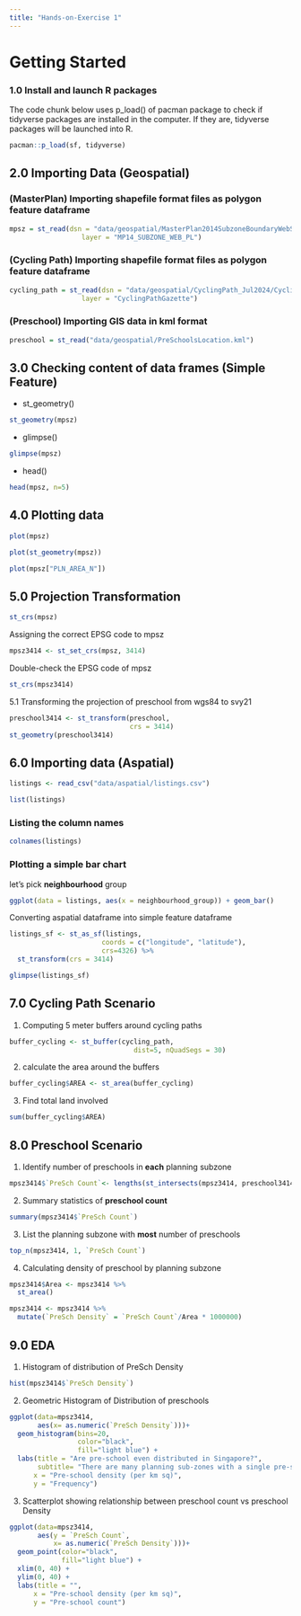 ```yaml
---
title: "Hands-on-Exercise 1"
---
```


# Getting Started

### 1.0 Install and launch R packages

The code chunk below uses p_load() of pacman package to check if tidyverse packages are installed in the computer. If they are, tidyverse packages will be launched into R.

```r
pacman::p_load(sf, tidyverse)
```

## 2.0 Importing Data (Geospatial)

### (MasterPlan) Importing shapefile format files as polygon feature dataframe

```r
mpsz = st_read(dsn = "data/geospatial/MasterPlan2014SubzoneBoundaryWebSHP", 
                  layer = "MP14_SUBZONE_WEB_PL")
```

### (Cycling Path) Importing shapefile format files as polygon feature dataframe

```r
cycling_path = st_read(dsn = "data/geospatial/CyclingPath_Jul2024/CyclingPath_Jul2024", 
                  layer = "CyclingPathGazette")
```

### (Preschool) Importing GIS data in kml format

```r
preschool = st_read("data/geospatial/PreSchoolsLocation.kml")
```

## 3.0 Checking content of data frames (Simple Feature)

-   st_geometry()

```r
st_geometry(mpsz)
```

-   glimpse()

```r
glimpse(mpsz)
```

-   head()

```r
head(mpsz, n=5)
```

## 4.0 Plotting data

```r
plot(mpsz)
```

```r
plot(st_geometry(mpsz))
```

```r
plot(mpsz["PLN_AREA_N"])
```

## 5.0 Projection Transformation

```r
st_crs(mpsz)
```

Assigning the correct EPSG code to mpsz

```r
mpsz3414 <- st_set_crs(mpsz, 3414)
```

Double-check the EPSG code of mpsz

```r
st_crs(mpsz3414)
```

5.1 Transforming the projection of preschool from wgs84 to svy21

```r
preschool3414 <- st_transform(preschool, 
                              crs = 3414)
st_geometry(preschool3414)
```

## 6.0 Importing data (Aspatial)

```r
listings <- read_csv("data/aspatial/listings.csv")
```

```r
list(listings) 
```

### Listing the column names

```r
colnames(listings)
```

### Plotting a simple bar chart

let's pick **neighbourhood** group

```r

ggplot(data = listings, aes(x = neighbourhood_group)) + geom_bar()
```

Converting aspatial dataframe into simple feature dataframe

```r
listings_sf <- st_as_sf(listings, 
                       coords = c("longitude", "latitude"),
                       crs=4326) %>%
  st_transform(crs = 3414)

glimpse(listings_sf)
```

## 7.0 Cycling Path Scenario

1.  Computing 5 meter buffers around cycling paths

```r
buffer_cycling <- st_buffer(cycling_path, 
                               dist=5, nQuadSegs = 30)
```

2.  calculate the area around the buffers

```r
buffer_cycling$AREA <- st_area(buffer_cycling)
```

3.  Find total land involved

```r
sum(buffer_cycling$AREA)
```

## 8.0 Preschool Scenario

1.  Identify number of preschools in **each** planning subzone

```r
mpsz3414$`PreSch Count`<- lengths(st_intersects(mpsz3414, preschool3414))
```

2.  Summary statistics of **preschool count**

```r
summary(mpsz3414$`PreSch Count`)
```

3.  List the planning subzone with **most** number of preschools

```r
top_n(mpsz3414, 1, `PreSch Count`)
```

4.  Calculating density of preschool by planning subzone

```r
mpsz3414$Area <- mpsz3414 %>%
  st_area()

mpsz3414 <- mpsz3414 %>%
  mutate(`PreSch Density` = `PreSch Count`/Area * 1000000)
```

## 9.0 EDA

1.  Histogram of distribution of PreSch Density

```r
hist(mpsz3414$`PreSch Density`)
```

2.  Geometric Histogram of Distribution of preschools

```r
ggplot(data=mpsz3414, 
       aes(x= as.numeric(`PreSch Density`)))+
  geom_histogram(bins=20, 
                 color="black", 
                 fill="light blue") +
  labs(title = "Are pre-school even distributed in Singapore?",
       subtitle= "There are many planning sub-zones with a single pre-school, on the other hand, \nthere are two planning sub-zones with at least 20 pre-schools",
      x = "Pre-school density (per km sq)",
      y = "Frequency")
```

3.  Scatterplot showing relationship between preschool count vs preschool Density

```r
ggplot(data=mpsz3414, 
       aes(y = `PreSch Count`, 
           x= as.numeric(`PreSch Density`)))+
  geom_point(color="black", 
             fill="light blue") +
  xlim(0, 40) +
  ylim(0, 40) +
  labs(title = "",
      x = "Pre-school density (per km sq)",
      y = "Pre-school count")
```
